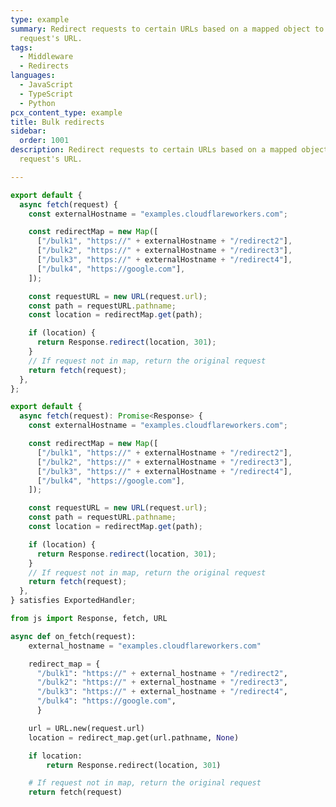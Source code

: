 ```yaml
---
type: example
summary: Redirect requests to certain URLs based on a mapped object to the
  request's URL.
tags:
  - Middleware
  - Redirects
languages:
  - JavaScript
  - TypeScript
  - Python
pcx_content_type: example
title: Bulk redirects
sidebar:
  order: 1001
description: Redirect requests to certain URLs based on a mapped object to the
  request's URL.

---
```



<Tabs> <TabItem label="js">

```js
export default {
  async fetch(request) {
    const externalHostname = "examples.cloudflareworkers.com";

    const redirectMap = new Map([
      ["/bulk1", "https://" + externalHostname + "/redirect2"],
      ["/bulk2", "https://" + externalHostname + "/redirect3"],
      ["/bulk3", "https://" + externalHostname + "/redirect4"],
      ["/bulk4", "https://google.com"],
    ]);

    const requestURL = new URL(request.url);
    const path = requestURL.pathname;
    const location = redirectMap.get(path);

    if (location) {
      return Response.redirect(location, 301);
    }
    // If request not in map, return the original request
    return fetch(request);
  },
};
```

</TabItem> <TabItem label="ts">

```ts
export default {
  async fetch(request): Promise<Response> {
    const externalHostname = "examples.cloudflareworkers.com";

    const redirectMap = new Map([
      ["/bulk1", "https://" + externalHostname + "/redirect2"],
      ["/bulk2", "https://" + externalHostname + "/redirect3"],
      ["/bulk3", "https://" + externalHostname + "/redirect4"],
      ["/bulk4", "https://google.com"],
    ]);

    const requestURL = new URL(request.url);
    const path = requestURL.pathname;
    const location = redirectMap.get(path);

    if (location) {
      return Response.redirect(location, 301);
    }
    // If request not in map, return the original request
    return fetch(request);
  },
} satisfies ExportedHandler;
```

</TabItem> <TabItem label="py">

```py
from js import Response, fetch, URL

async def on_fetch(request):
    external_hostname = "examples.cloudflareworkers.com"

    redirect_map = {
      "/bulk1": "https://" + external_hostname + "/redirect2",
      "/bulk2": "https://" + external_hostname + "/redirect3",
      "/bulk3": "https://" + external_hostname + "/redirect4",
      "/bulk4": "https://google.com",
      }

    url = URL.new(request.url)
    location = redirect_map.get(url.pathname, None)

    if location:
        return Response.redirect(location, 301)

    # If request not in map, return the original request
    return fetch(request)
```

</TabItem> </Tabs>
